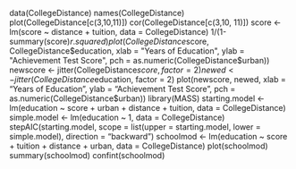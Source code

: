 data(CollegeDistance)
names(CollegeDistance)
plot(CollegeDistance[c(3,10,11)])
cor(CollegeDistance[c(3,10, 11)])
score <- lm(score ~ distance + tuition, data = CollegeDistance)
1/(1-summary(score)$r.squared)
plot(CollegeDistance$score, CollegeDistance$education, xlab = "Years of Education", ylab = "Achievement Test Score", pch = as.numeric(CollegeDistance$urban))
newscore <- jitter(CollegeDistance$score, factor = 2)
newed <- jitter(CollegeDistance$education, factor = 2)
plot(newscore, newed, xlab = "Years of Education", ylab = "Achievement Test Score", pch = as.numeric(CollegeDistance$urban))
library(MASS)
starting.model <- lm(education ~ score + urban + distance + tuition, data = CollegeDistance)
simple.model <- lm(education ~ 1, data = CollegeDistance)
stepAIC(starting.model, scope = list(upper = starting.model, lower = simple.model), direction = "backward")
schoolmod <- lm(education ~ score + tuition + distance + urban, data = CollegeDistance)
plot(schoolmod)
summary(schoolmod)
confint(schoolmod)
